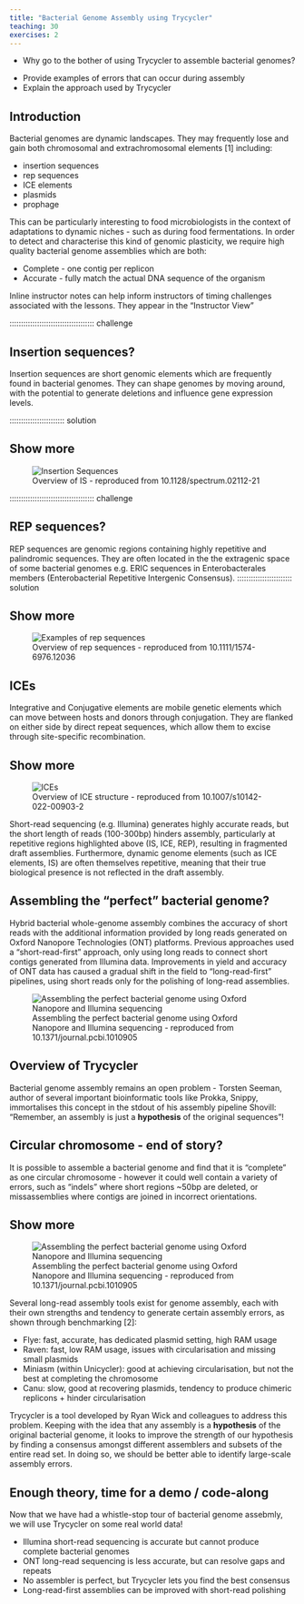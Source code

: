 ```yaml
---
title: "Bacterial Genome Assembly using Trycycler"
teaching: 30
exercises: 2
---
```


:::::::::::::::::::::::::::::::::::::: questions 

- Why go to the bother of using Trycycler to assemble bacterial genomes?

::::::::::::::::::::::::::::::::::::::::::::::::

::::::::::::::::::::::::::::::::::::: objectives

- Provide examples of errors that can occur during assembly
- Explain the approach used by Trycycler

::::::::::::::::::::::::::::::::::::::::::::::::

## Introduction

Bacterial genomes are dynamic landscapes. They may frequently lose and gain both chromosomal and extrachromosomal elements [1] including:

* insertion sequences
* rep sequences
* ICE elements
* plasmids
* prophage

This can be particularly interesting to food microbiologists in the context of adaptations to dynamic niches - such as during food fermentations. In order to detect and characterise this kind of genomic plasticity, we require high quality bacterial genome assemblies which are both:

* Complete - one contig per replicon
* Accurate - fully match the actual DNA sequence of the organism


:::::::::::::::::::::::::::::::::::::::::::::::::::::::::::::::::::: instructor

Inline instructor notes can help inform instructors of timing challenges
associated with the lessons. They appear in the "Instructor View"

::::::::::::::::::::::::::::::::::::::::::::::::::::::::::::::::::::::::::::::::

::::::::::::::::::::::::::::::::::::: challenge 

## Insertion sequences?

Insertion sequences are short genomic elements which are frequently found in bacterial genomes. They can shape genomes by moving around, with the potential to generate deletions and influence gene expression levels.

:::::::::::::::::::::::: solution 

## Show more
 
![Overview of IS - reproduced from 10.1128/spectrum.02112-21](https://www.ncbi.nlm.nih.gov/pmc/articles/instance/9241782/bin/spectrum.02112-21-f007.jpg){alt='Insertion Sequences'}

::::::::::::::::::::::::::::::::::::: challenge 

## REP sequences?

REP sequences are genomic regions containing highly repetitive and palindromic sequences. They are often located in the the extragenic space of some bacterial genomes e.g. ERIC sequences in Enterobacterales members (Enterobacterial Repetitive Intergenic Consensus).
:::::::::::::::::::::::: solution 

## Show more

![Overview of rep sequences - reproduced from 10.1111/1574-6976.12036](https://d3i71xaburhd42.cloudfront.net/9d601ea51726a3257a80ba2f7cc9f98c4a569397/2-Figure1-1.png){alt='Examples of rep sequences'}

::::::::::::::::::::::::::::::::::::: challenge 

## ICEs

Integrative and Conjugative elements are mobile genetic elements which can move between hosts and donors through conjugation. They are flanked on either side by direct repeat sequences, which allow them to excise through site-specific recombination.

:::::::::::::::::::::::: solution 

## Show more
 
![Overview of ICE structure - reproduced from 10.1007/s10142-022-00903-2](https://media.springernature.com/lw685/springer-static/image/art%3A10.1007%2Fs10142-022-00903-2/MediaObjects/10142_2022_903_Fig2_HTML.png?as=webp){alt='ICEs'}

:::::::::::::::::::::::::::::::::

Short-read sequencing (e.g. Illumina) generates highly accurate reads, but the short length of reads (100-300bp) hinders assembly, particularly at repetitive regions highlighted above (IS, ICE, REP), resulting in fragmented draft assemblies. Furthermore, dynamic genome elements (such as ICE elements, IS) are often themselves repetitive, meaning that their true biological presence is not reflected in the draft assembly.

::::::::::::::::::::::::::::::::::::::::::::::::
## Assembling the "perfect" bacterial genome?

Hybrid bacterial whole-genome assembly combines the accuracy of short reads with the additional information provided by long reads generated on Oxford Nanopore Technologies (ONT) platforms. Previous approaches used a "short-read-first" approach, only using long reads to connect short contigs generated from Illumina data. Improvements in yield and accuracy of ONT data has caused a gradual shift in the field to "long-read-first" pipelines, using short reads only for the polishing of long-read assemblies.

![Assembling the perfect bacterial genome using Oxford Nanopore and Illumina sequencing - reproduced from 10.1371/journal.pcbi.1010905](https://journals.plos.org/ploscompbiol/article/figure/image?size=large&id=10.1371/journal.pcbi.1010905.g001){alt='Assembling the perfect bacterial genome using Oxford Nanopore and Illumina sequencing'}

## Overview of Trycycler

Bacterial genome assembly remains an open problem - Torsten Seeman, author of several important bioinformatic tools like Prokka, Snippy, immortalises this concept in the stdout of his assembly pipeline Shovill: "Remember, an assembly is just a **hypothesis** of the original sequences"! 

::::::::::::::::::::::::::::::::::::: challenge 

## Circular chromosome - end of story?

It is possible to assemble a bacterial genome and find that it is "complete" as one circular chromosome - however it could well contain a variety of errors, such as "indels" where short regions ~50bp are deleted, or missassemblies where contigs are joined in incorrect orientations.

:::::::::::::::::::::::: solution 

## Show more
 
![Assembling the perfect bacterial genome using Oxford Nanopore and Illumina sequencing - reproduced from 10.1371/journal.pcbi.1010905](https://journals.plos.org/ploscompbiol/article/figure/image?size=large&id=10.1371/journal.pcbi.1010905.g002){alt='Assembling the perfect bacterial genome using Oxford Nanopore and Illumina sequencing'}

:::::::::::::::::::::::::::::::::

Several long-read assembly tools exist for genome assembly, each with their own strengths and tendency to generate certain assembly errors, as shown through benchmarking [2]:

* Flye: fast, accurate, has dedicated plasmid setting, high RAM usage
* Raven: fast, low RAM usage, issues with circularisation and missing small plasmids
* Miniasm (within Unicycler): good at achieving circularisation, but not the best at completing the chromosome
* Canu: slow, good at recovering plasmids, tendency to produce chimeric replicons + hinder circularisation

Trycycler is a tool developed by Ryan Wick and colleagues to address this problem. Keeping with the idea that any assembly is a **hypothesis** of the original bacterial genome, it looks to improve the strength of our hypothesis by finding a consensus amongst different assemblers and subsets of the entire read set. In doing so, we should be better able to identify large-scale assembly errors.

::::::::::::::::::::::::::::::::::::::::::::::::

## Enough theory, time for a demo / code-along

Now that we have had a whistle-stop tour of bacterial genome assebmly, we will use Trycycler on some real world data!

::::::::::::::::::::::::::::::::::::: keypoints 

- Illumina short-read sequencing is accurate but cannot produce complete bacterial genomes
- ONT long-read sequencing is less accurate, but can resolve gaps and repeats 
- No assembler is perfect, but Trycycler lets you find the best consensus
- Long-read-first assemblies can be improved with short-read polishing

::::::::::::::::::::::::::::::::::::::::::::::::

[r-markdown]: https://rmarkdown.rstudio.com/
